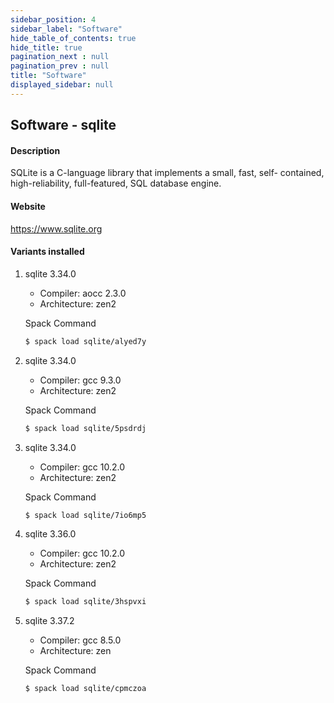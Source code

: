 ```yaml
---
sidebar_position: 4
sidebar_label: "Software"
hide_table_of_contents: true
hide_title: true
pagination_next : null
pagination_prev : null
title: "Software"
displayed_sidebar: null
---
```


## Software - sqlite


#### Description
SQLite is a C-language library that implements a small, fast, self- contained, high-reliability, full-featured, SQL database engine.

#### Website
https://www.sqlite.org

#### Variants installed

1. sqlite 3.34.0

    - Compiler: aocc 2.3.0
    - Architecture: zen2

    Spack Command
    ```bash
    $ spack load sqlite/alyed7y
    ```

2. sqlite 3.34.0

    - Compiler: gcc 9.3.0
    - Architecture: zen2

    Spack Command
    ```bash
    $ spack load sqlite/5psdrdj
    ```

3. sqlite 3.34.0

    - Compiler: gcc 10.2.0
    - Architecture: zen2

    Spack Command
    ```bash
    $ spack load sqlite/7io6mp5
    ```

4. sqlite 3.36.0

    - Compiler: gcc 10.2.0
    - Architecture: zen2

    Spack Command
    ```bash
    $ spack load sqlite/3hspvxi
    ```

5. sqlite 3.37.2

    - Compiler: gcc 8.5.0
    - Architecture: zen

    Spack Command
    ```bash
    $ spack load sqlite/cpmczoa
    ```
